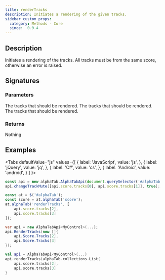 ```yaml
---
title: renderTracks
description: Initiates a rendering of the given tracks.
sidebar_custom_props:
  category: Methods - Core
  since:  0.9.4
---
```


<SinceBadge since="0.9.4" />


## Description
Initiates a rendering of the tracks. All tracks must be from the same score, otherwise an error is raised. 

## Signatures

<TypeTable>
    <TypeRow type="js" name="function renderTracks(tracks)" />
    <TypeRow type="jquery" name="alphaTab('renderTracks', tracks)" />
    <TypeRow type="net" name="bool RenderTracks(Tracks[] track)" />
    <TypeRow type="android" name="fun renderTracks(tracks: alphaTab.collections.List<alphaTab.model.Track>): Unit" />
</TypeTable>

### Parameters

<ParameterTable>
    <ParameterRow platform="js" name="tracks" type="alphaTab.model.Track[]">
        The tracks that should be rendered.
    </ParameterRow>
    <ParameterRow platform="net" name="tracks" type="AlphaTab.Model.Track[]">
        The tracks that should be rendered.
    </ParameterRow>
    <ParameterRow platform="android" name="tracks" type="alphaTab.collections.List<alphaTab.model.Track>">
        The tracks that should be rendered.
    </ParameterRow>
</ParameterTable>

### Returns
Nothing

## Examples

<Tabs
  defaultValue="js"
  values={[
    { label: 'JavaScript', value: 'js', },
    { label: 'jQuery', value: 'jq', },
    { label: 'C#', value: 'cs', },
    { label: 'Android', value: 'android', }
  ]
}>
<TabItem value="js">

```js
const api = new alphaTab.AlphaTabApi(document.querySelector('#alphaTab'));
api.changeTrackMute([api.score.tracks[0], api.score.tracks[1]], true);
```

</TabItem>
<TabItem value="jq">

```js
const at = $('#alphaTab');
const score = at.alphaTab('score');
at.alphaTab('renderTracks', [
    api.score.tracks[2],
    api.score.tracks[3]
]);
```

</TabItem>
<TabItem value="cs">

```csharp
var api = new AlphaTabApi<MyControl>(...);
api.RenderTracks(new []{
    api.Score.Tracks[2], 
    api.Score.Tracks[3]
});
```
</TabItem>
<TabItem value="android">

```kotlin
val api = AlphaTabApi<MyControl>(...)
api.renderTracks(alphaTab.collections.List(
    api.score.tracks[2], 
    api.score.tracks[3]
}

```
</TabItem>
</Tabs>